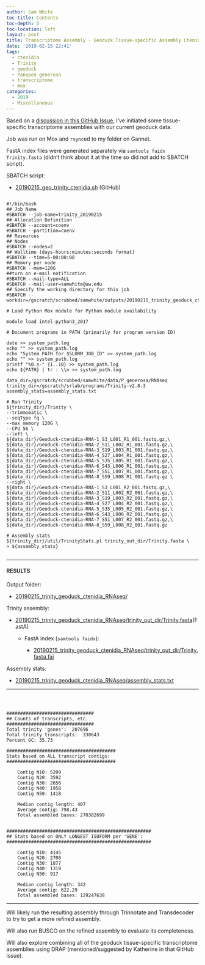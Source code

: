 ```yaml
---
author: Sam White
toc-title: Contents
toc-depth: 5
toc-location: left
layout: post
title: Transcriptome Assembly - Geoduck Tissue-specific Assembly Ctenidia
date: '2019-02-15 22:41'
tags:
  - ctenidia
  - Trinity
  - geoduck
  - Panopea generosa
  - transcriptome
  - mox
categories:
  - 2019
  - Miscellaneous
---
```

Based on a [discussion in this GitHub Issue](https://github.com/RobertsLab/resources/issues/576), I've initiated some tissue-specific transcriptome assemblies with our current geoduck data.

Job was run on Mox and ```rsync```ed to my folder on Gannet.

FastA index files were generated separately via ```samtools faidx Trinity.fasta``` (didn't think about it at the time so did not add to SBATCH script).


SBATCH script:

- [20190215_geo_trinity_ctenidia.sh](https://raw.githubusercontent.com/RobertsLab/sams-notebook/master/sbatch_scripts/20190215_geo_trinity_ctenidia.sh) (GitHub)

<pre><code>
#!/bin/bash
## Job Name
#SBATCH --job-name=trinity_20190215
## Allocation Definition
#SBATCH --account=coenv
#SBATCH --partition=coenv
## Resources
## Nodes
#SBATCH --nodes=2
## Walltime (days-hours:minutes:seconds format)
#SBATCH --time=5-00:00:00
## Memory per node
#SBATCH --mem=120G
##turn on e-mail notification
#SBATCH --mail-type=ALL
#SBATCH --mail-user=samwhite@uw.edu
## Specify the working directory for this job
#SBATCH --workdir=/gscratch/scrubbed/samwhite/outputs/20190215_trinity_geoduck_ctenidia_RNAseq

# Load Python Mox module for Python module availability

module load intel-python3_2017

# Document programs in PATH (primarily for program version ID)

date >> system_path.log
echo "" >> system_path.log
echo "System PATH for $SLURM_JOB_ID" >> system_path.log
echo "" >> system_path.log
printf "%0.s-" {1..10} >> system_path.log
echo ${PATH} | tr : \\n >> system_path.log

data_dir=/gscratch/scrubbed/samwhite/data/P_generosa/RNAseq
trinity_dir=/gscratch/srlab/programs/Trinity-v2.8.3
assembly_stats=assembly_stats.txt

# Run Trinity
${trinity_dir}/Trinity \
--trimmomatic \
--seqType fq \
--max_memory 120G \
--CPU 56 \
--left \
${data_dir}/Geoduck-ctenidia-RNA-1_S3_L001_R1_001.fastq.gz,\
${data_dir}/Geoduck-ctenidia-RNA-2_S11_L002_R1_001.fastq.gz,\
${data_dir}/Geoduck-ctenidia-RNA-3_S19_L003_R1_001.fastq.gz,\
${data_dir}/Geoduck-ctenidia-RNA-4_S27_L004_R1_001.fastq.gz,\
${data_dir}/Geoduck-ctenidia-RNA-5_S35_L005_R1_001.fastq.gz,\
${data_dir}/Geoduck-ctenidia-RNA-6_S43_L006_R1_001.fastq.gz,\
${data_dir}/Geoduck-ctenidia-RNA-7_S51_L007_R1_001.fastq.gz,\
${data_dir}/Geoduck-ctenidia-RNA-8_S59_L008_R1_001.fastq.gz \
--right \
${data_dir}/Geoduck-ctenidia-RNA-1_S3_L001_R2_001.fastq.gz,\
${data_dir}/Geoduck-ctenidia-RNA-2_S11_L002_R2_001.fastq.gz,\
${data_dir}/Geoduck-ctenidia-RNA-3_S19_L003_R2_001.fastq.gz,\
${data_dir}/Geoduck-ctenidia-RNA-4_S27_L004_R2_001.fastq.gz,\
${data_dir}/Geoduck-ctenidia-RNA-5_S35_L005_R2_001.fastq.gz,\
${data_dir}/Geoduck-ctenidia-RNA-6_S43_L006_R2_001.fastq.gz,\
${data_dir}/Geoduck-ctenidia-RNA-7_S51_L007_R2_001.fastq.gz,\
${data_dir}/Geoduck-ctenidia-RNA-8_S59_L008_R2_001.fastq.gz

# Assembly stats
${trinity_dir}/util/TrinityStats.pl trinity_out_dir/Trinity.fasta \
> ${assembly_stats}

</code></pre>

---

#### RESULTS

Output folder:

- [20190215_trinity_geoduck_ctenidia_RNAseq/](http://gannet.fish.washington.edu/Atumefaciens/20190215_trinity_geoduck_ctenidia_RNAseq/)

Trinity assembly:

- [20190215_trinity_geoduck_ctenidia_RNAseq/trinity_out_dir/Trinity.fasta](http://gannet.fish.washington.edu/Atumefaciens/20190215_trinity_geoduck_ctenidia_RNAseq/trinity_out_dir/Trinity.fasta)(FastA)

  - FastA index (```samtools faidx```):

    - [20190215_trinity_geoduck_ctenidia_RNAseq/trinity_out_dir/Trinity.fasta.fai](http://gannet.fish.washington.edu/Atumefaciens/20190215_trinity_geoduck_ctenidia_RNAseq/trinity_out_dir/Trinity.fasta.fai)

Assembly stats:

- [20190215_trinity_geoduck_ctenidia_RNAseq/assembly_stats.txt](http://gannet.fish.washington.edu/Atumefaciens/20190215_trinity_geoduck_ctenidia_RNAseq/assembly_stats.txt)

---

<pre><code>


################################
## Counts of transcripts, etc.
################################
Total trinity 'genes':	207696
Total trinity transcripts:	338643
Percent GC: 35.73

########################################
Stats based on ALL transcript contigs:
########################################

	Contig N10: 5209
	Contig N20: 3592
	Contig N30: 2656
	Contig N40: 1958
	Contig N50: 1418

	Median contig length: 407
	Average contig: 798.43
	Total assembled bases: 270382699


#####################################################
## Stats based on ONLY LONGEST ISOFORM per 'GENE':
#####################################################

	Contig N10: 4145
	Contig N20: 2708
	Contig N30: 1877
	Contig N40: 1319
	Contig N50: 917

	Median contig length: 342
	Average contig: 622.29
	Total assembled bases: 129247638
</code></pre>


---

Will likely run the resulting assembly through Trinnotate and Transdecoder to try to get a more refined assembly.

Will also run BUSCO on the refined assembly to evaluate its completeness.

Will also explore combining all of the geoduck tissue-specific transcriptome assemblies using DRAP (mentioned/suggested by Katherine in that GitHub issue).

